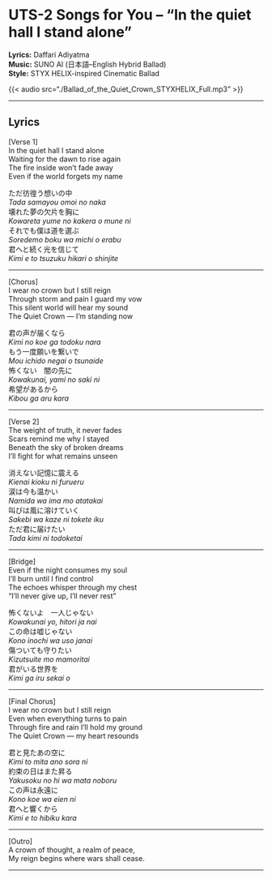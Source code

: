 # **UTS-2 Songs for You – “In the quiet hall I stand alone”**

**Lyrics:** Daffari Adiyatma  
**Music:** SUNO AI (日本語–English Hybrid Ballad)  
**Style:** STYX HELIX-inspired Cinematic Ballad  

{{< audio src="./Ballad_of_the_Quiet_Crown_STYXHELIX_Full.mp3" >}}

---

## **Lyrics**

[Verse 1]  
In the quiet hall I stand alone  
Waiting for the dawn to rise again  
The fire inside won’t fade away  
Even if the world forgets my name  

ただ彷徨う想いの中  
*Tada samayou omoi no naka*  
壊れた夢の欠片を胸に  
*Kowareta yume no kakera o mune ni*  
それでも僕は道を選ぶ  
*Soredemo boku wa michi o erabu*  
君へと続く光を信じて  
*Kimi e to tsuzuku hikari o shinjite*  

---

[Chorus]  
I wear no crown but I still reign  
Through storm and pain I guard my vow  
This silent world will hear my sound  
The Quiet Crown — I’m standing now  

君の声が届くなら  
*Kimi no koe ga todoku nara*  
もう一度願いを繋いで  
*Mou ichido negai o tsunaide*  
怖くない　闇の先に  
*Kowakunai, yami no saki ni*  
希望があるから  
*Kibou ga aru kara*  

---

[Verse 2]  
The weight of truth, it never fades  
Scars remind me why I stayed  
Beneath the sky of broken dreams  
I’ll fight for what remains unseen  

消えない記憶に震える  
*Kienai kioku ni furueru*  
涙は今も温かい  
*Namida wa ima mo atatakai*  
叫びは風に溶けていく  
*Sakebi wa kaze ni tokete iku*  
ただ君に届けたい  
*Tada kimi ni todoketai*  

---

[Bridge]  
Even if the night consumes my soul  
I’ll burn until I find control  
The echoes whisper through my chest  
"I’ll never give up, I’ll never rest"  

怖くないよ　一人じゃない  
*Kowakunai yo, hitori ja nai*  
この命は嘘じゃない  
*Kono inochi wa uso janai*  
傷ついても守りたい  
*Kizutsuite mo mamoritai*  
君がいる世界を  
*Kimi ga iru sekai o*  

---

[Final Chorus]  
I wear no crown but I still reign  
Even when everything turns to pain  
Through fire and rain I’ll hold my ground  
The Quiet Crown — my heart resounds  

君と見たあの空に  
*Kimi to mita ano sora ni*  
約束の日はまた昇る  
*Yakusoku no hi wa mata noboru*  
この声は永遠に  
*Kono koe wa eien ni*  
君へと響くから  
*Kimi e to hibiku kara*  

---

[Outro]  
A crown of thought, a realm of peace,  
My reign begins where wars shall cease.  

---
